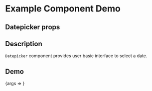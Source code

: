 
<Meta title="Example/Datepicker" component={Datepicker} />

# Example Component Demo

## Datepicker props

<Props of={Datepicker} />

## Description

`Datepicker` component provides user basic interface to select a date.

## Demo

<Canvas>
  <Story name="Example Datepicker">{args => <Datepicker {...args} />}</Story>
</Canvas>

